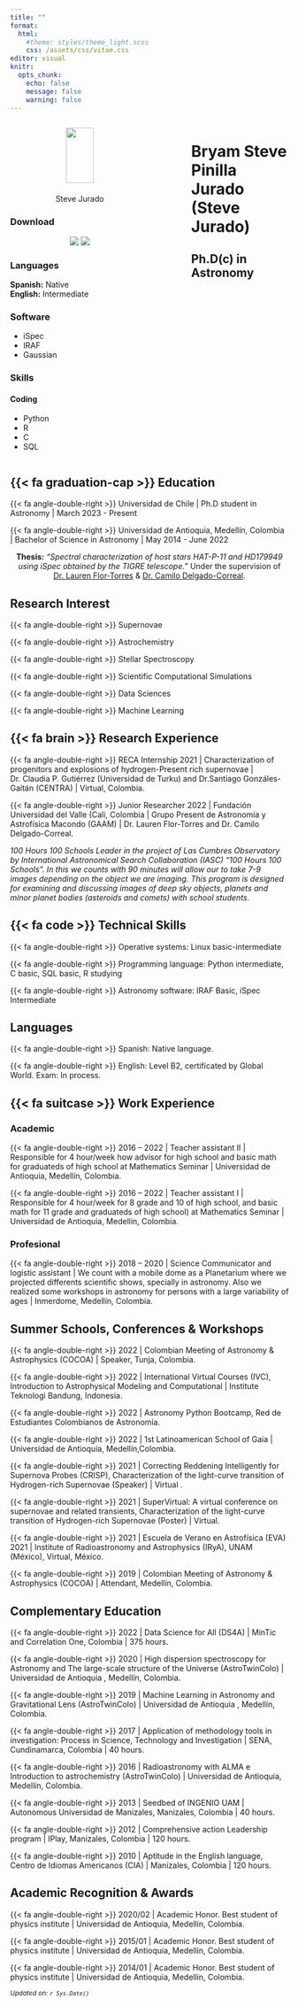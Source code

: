 ```yaml
---
title: ""
format: 
  html:
    #theme: styles/theme_light.scss
    css: /assets/css/vitae.css
editor: visual
knitr:
  opts_chunk: 
    echo: false
    message: false
    warning: false
---
```


<!-- Sidebar -->

::::::: columns
::: {.column .aside width="100%"}
<center>

<a href='https://jurados.github.io' target='_blank'> <img src="/assets/images/profile.png" style="widht:150px;" width="50" height="100"/> </a>

<p style="color:black; font-size:20px">

Steve Jurado

</p>

</center>

<center><span style="font-size: 1.5em;"> <a href='https://jurados.github.io' target='_blank'><i class="fa fa-home"></i></a> <a href='https://github.com/jurados' target='_blank'><i class="fa-brands fa-github"></i></a> <a href='https://twitter.com/SteveJurado' target='_blank'><i class="fa-brands fa-twitter"></i></a> <a href='https://www.facebook.com/steve.juradopinilla' target='_blank'><i class="fa-brands fa-facebook"></i></a></center>

</span>

### Download

<center><a href="assets/docs/cv_español.pdf" target="_blank"><img src="https://img.shields.io/badge/-Espa%C3%B1ol-blue?style=for-the-badge&amp;color=black"/></a> <a href="assets/docs/cv_english.pdf" target="_blank"><img src="https://img.shields.io/badge/-English-blue?style=for-the-badge&amp;color=black"/></a></center>

### Languages

**Spanish:** Native <br> **English:** Intermediate

### Software

-   iSpec
-   IRAF
-   Gaussian

### Skills

#### Coding

-   Python
-   R
-   C
-   SQL
:::

::: {.column width="5%"}
:::

::: columns
:::

::: {.column width="70%"}
<!-- Functions -->

````{=html}
<!--
```r
col_br <- function(col){
    dplyr::if_else(
      !is.na(col) & col != "N/A|NA", 
      paste0(col, ""),
      ""
    )
}
col_br_loc <- function(col){
    dplyr::if_else(
      !is.na(col) & col != "N/A|NA", 
      paste0('<i class="fa-solid fa-location-dot"></i> ', col),
      ""
    )
}
create_section <- function(cv_data, section_name){
  cv_data |>
    dplyr::mutate(in_resume = as.character(in_resume),
                  end = tidyr::replace_na(end, 9999),
                  loc = dplyr::if_else(loc == "Online", NA_character_, loc)) |>
    dplyr::filter(in_resume %in% c("TRUE", "VERDADEIRO"), section == section_name) |>
    dplyr::select(section:description_1) |>
    dplyr::arrange(desc(end), desc(start)) |>
    dplyr::mutate(
      date =
        dplyr::case_when(
          end == 9999 ~ glue::glue("Current <br> | <br> {start}"),
          end != start ~ glue::glue("{end} <br> | <br> {start}"),
          end == start ~ glue::glue("{end}"),
          TRUE ~ ""
        ) ,
      .before = everything()
    ) |>
    dplyr::mutate(
      main_text =
        glue::glue(
          "**{title}** <br> {col_br(institution)} {col_br(description_1)} {col_br_loc(loc)}"),
      .after = date
    ) |>
    dplyr::select(-c(start, end, section, title, institution, loc, description_1)) |>
    gt::gt() |>
    gt::fmt_markdown(columns = c(date, main_text)) |> 
    gt::tab_options(column_labels.hidden = TRUE, table.width = gt::pct(100)) |> 
    gt::cols_align(align = "left", columns = main_text)
}
```
-->
````

<!-- Main content -->

# Bryam Steve Pinilla Jurado (Steve Jurado)

## Ph.D(c) in Astronomy
:::
:::::::

```{=html}
<!--
<p style="text-align:justify">

Professional astronomer with a seven-semester chemistry degree and interests in natural and exact sciences, particularly astrophysics, mathematics, chemistry, and computer science, as well as work as a data scientist. Experience as a teacher of secondary basic education and higher education teaching physics, mathematics, and chemistry. Knowledgeable in conducting research and scientific communication. Group management skills, the handling of programs such as Python, SQL, and R, the handling of office automation tools, and the capacity and ability to simplify complex knowledge. A professional who excels at active listening, assertive communication, responsibility, planning, sensitivity to guidelines, organization, quality focus, activity control, learning and professional development, and professional analysis and problem solving. 

</p>
-->
```

## {{< fa graduation-cap >}} **Education**

{{< fa angle-double-right >}} Universidad de Chile \| Ph.D student in Astronomy \| March 2023 - Present

{{< fa angle-double-right >}} Universidad de Antioquia, Medellín, Colombia \| Bachelor of Science in Astronomy \| May 2014 - June 2022

<center>**Thesis:** *"Spectral characterization of host stars HAT-P-11 and HD179949 using iSpec obtained by the TIGRE telescope."* Under the supervision of <a href='https://scholar.google.com/citations?user=tOYfRkkAAAAJ&hl=es'>Dr. Lauren Flor-Torres</a> & <a href='https://scholar.google.com/citations?user=HXHGks0AAAAJ&hl=en'> Dr. Camilo Delgado-Correal</a>.</center>

## <i class="fa-solid fa-meteor"></i> **Research Interest**

::::: grid
::: g-col-6
{{< fa angle-double-right >}} Supernovae

{{< fa angle-double-right >}} Astrochemistry

{{< fa angle-double-right >}} Stellar Spectroscopy
:::

::: g-col-6
{{< fa angle-double-right >}} Scientific Computational Simulations

{{< fa angle-double-right >}} Data Sciences

{{< fa angle-double-right >}} Machine Learning
:::
:::::

## {{< fa brain >}} **Research Experience**

{{< fa angle-double-right >}} RECA Internship 2021 \| Characterization of progenitors and explosions of hydrogen-Present rich supernovae \| Dr. Claudia P. Gutiérrez (Universidad de Turku) and Dr.Santiago Gonzáles-Gaitán (CENTRA) \| Virtual, Colombia.

{{< fa angle-double-right >}} Junior Researcher 2022 \| Fundación Universidad del Valle (Cali, Colombia \| Grupo Present de Astronomía y Astrofísica Macondo (GAAM) \| Dr. Lauren Flor-Torres and Dr. Camilo Delgado-Correal.

<p style="text-align:justify">

*100 Hours 100 Schools Leader in the project of Las Cumbres Observatory by International Astronomical Search Collaboration (IASC) "100 Hours 100 Schools". In this we counts with 90 minutes will allow our to take 7-9 images depending on the object we are imaging. This program is designed for examining and discussing images of deep sky objects, planets and minor planet bodies (asteroids and comets) with school students.*

</p>

## {{< fa code >}} **Technical Skills**

{{< fa angle-double-right >}} Operative systems: Linux basic-intermediate

{{< fa angle-double-right >}} Programming language: Python intermediate, C basic, SQL basic, R studying

{{< fa angle-double-right >}} Astronomy software: IRAF Basic, iSpec Intermediate

## <i class='fa fa-language'></i> **Languages**

{{< fa angle-double-right >}} Spanish: Native language.

{{< fa angle-double-right >}} English: Level B2, certificated by Global World. Exam: In process.

## {{< fa suitcase >}} **Work Experience**

### Academic

{{< fa angle-double-right >}} 2016 – 2022 \| Teacher assistant II \| Responsible for 4 hour/week how advisor for high school and basic math for graduateds of high school at Mathematics Seminar \| Universidad de Antioquia, Medellín, Colombia.

{{< fa angle-double-right >}} 2016 – 2022 \| Teacher assistant I \| Responsible for 4 hour/week for 8 grade and 10 of high school, and basic math for 11 grade and graduateds of high school) at Mathematics Seminar \| Universidad de Antioquia, Medellín, Colombia.

### Profesional

{{< fa angle-double-right >}} 2018 – 2020 \| Science Communicator and logistic assistant \| We count with a mobile dome as a Planetarium where we projected differents scientific shows, specially in astronomy. Also we realized some workshops in astronomy for persons with a large variability of ages \| Inmerdome, Medellín, Colombia.

## <i class='fa-solid fa-earth-americas'></i> **Summer Schools, Conferences & Workshops**

{{< fa angle-double-right >}} 2022 \| Colombian Meeting of Astronomy & Astrophysics (COCOA) \| Speaker, Tunja, Colombia.

{{< fa angle-double-right >}} 2022 \| International Virtual Courses (IVC), Introduction to Astrophysical Modeling and Computational \| Institute Teknologi Bandung, Indonesia.

{{< fa angle-double-right >}} 2022 \| Astronomy Python Bootcamp, Red de Estudiantes Colombianos de Astronomía.

{{< fa angle-double-right >}} 2022 \| 1st Latinoamerican School of Gaia \| Universidad de Antioquia, Medellín,Colombia.

{{< fa angle-double-right >}} 2021 \| Correcting Reddening Intelligently for Supernova Probes (CRISP), Characterization of the light-curve transition of Hydrogen-rich Supernovae (Speaker) \| Virtual .

{{< fa angle-double-right >}} 2021 \| SuperVirtual: A virtual conference on supernovae and related transients, Characterization of the light-curve transition of Hydrogen-rich Supernovae (Poster) \| Virtual.

{{< fa angle-double-right >}} 2021 \| Escuela de Verano en Astrofísica (EVA) 2021 \| Institute of Radioastronomy and Astrophysics (IRyA), UNAM (México), Virtual, México.

{{< fa angle-double-right >}} 2019 \| Colombian Meeting of Astronomy & Astrophysics (COCOA) \| Attendant, Medellín, Colombia.

## <i class='fas fa-book-open'></i> **Complementary Education**

{{< fa angle-double-right >}} 2022 \| Data Science for All (DS4A) \| MinTic and Correlation One, Colombia \| 375 hours.

{{< fa angle-double-right >}} 2020 \| High dispersion spectroscopy for Astronomy and The large-scale structure of the Universe (AstroTwinColo) \| Universidad de Antioquia , Medellín, Colombia.

{{< fa angle-double-right >}} 2019 \| Machine Learning in Astronomy and Gravitational Lens (AstroTwinColo) \| Universidad de Antioquia , Medellín, Colombia.

{{< fa angle-double-right >}} 2017 \| Application of methodology tools in investigation: Process in Science, Technology and Investigation \| SENA, Cundinamarca, Colombia \| 40 hours.

{{< fa angle-double-right >}} 2016 \| Radioastronomy with ALMA e Introduction to astrochemistry (AstroTwinColo) \| Universidad de Antioquia, Medellín, Colombia.

{{< fa angle-double-right >}} 2013 \| Seedbed of INGENIO UAM \| Autonomous Universidad de Manizales, Manizales, Colombia \| 40 hours.

{{< fa angle-double-right >}} 2012 \| Comprehensive action Leadership program \| IPlay, Manizales, Colombia \| 120 hours.

{{< fa angle-double-right >}} 2010 \| Aptitude in the English language, Centro de Idiomas Americanos (CIA) \| Manizales, Colombia \| 120 hours.

## <i class="fa-solid fa-award"></i> **Academic Recognition & Awards**

{{< fa angle-double-right >}} 2020/02 \| Academic Honor. Best student of physics institute \| Universidad de Antioquia, Medellín, Colombia.

{{< fa angle-double-right >}} 2015/01 \| Academic Honor. Best student of physics institute \| Universidad de Antioquia, Medellín, Colombia.

{{< fa angle-double-right >}} 2014/01 \| Academic Honor. Best student of physics institute \| Universidad de Antioquia, Medellín, Colombia.

<small><em>Updated on: `r Sys.Date()`</em></small>
